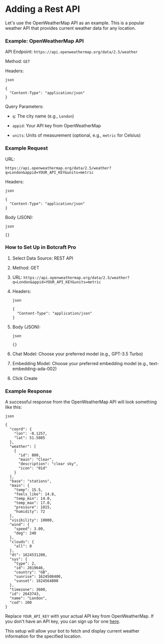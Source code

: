 Adding a Rest API
=================

Let's use the OpenWeatherMap API as an example. This is a popular weather API that provides current weather data for any location.

### Example: OpenWeatherMap API

API Endpoint: `https://api.openweathermap.org/data/2.5/weather`

Method: `GET`

Headers:

```
json
```

```
{
  "Content-Type": "application/json"
}
```

Query Parameters:

-   `q`: The city name (e.g., `London`)

-   `appid`: Your API key from OpenWeatherMap

-   `units`: Units of measurement (optional, e.g., `metric` for Celsius)

### Example Request

URL:

```
https://api.openweathermap.org/data/2.5/weather?q=London&appid=YOUR_API_KEY&units=metric
```

Headers:

```
json
```

```
{
  "Content-Type": "application/json"
}
```

Body (JSON):

```
json
```

```
{}
```

### How to Set Up in Botcraft Pro

1.  Select Data Source: REST API

2.  Method: GET

3.  URL: `https://api.openweathermap.org/data/2.5/weather?q=London&appid=YOUR_API_KEY&units=metric`

4.  Headers:

    ```
    json
    ```

    ```
    {
      "Content-Type": "application/json"
    }
    ```

5.  Body (JSON):

    ```
    json
    ```

    ```
    {}
    ```

6.  Chat Model: Choose your preferred model (e.g., GPT-3.5 Turbo)

7.  Embedding Model: Choose your preferred embedding model (e.g., text-embedding-ada-002)

8.  Click Create

### Example Response

A successful response from the OpenWeatherMap API will look something like this:

```
json
```

```
{
  "coord": {
    "lon": -0.1257,
    "lat": 51.5085
  },
  "weather": [
    {
      "id": 800,
      "main": "Clear",
      "description": "clear sky",
      "icon": "01d"
    }
  ],
  "base": "stations",
  "main": {
    "temp": 15.5,
    "feels_like": 14.8,
    "temp_min": 14.0,
    "temp_max": 17.0,
    "pressure": 1015,
    "humidity": 72
  },
  "visibility": 10000,
  "wind": {
    "speed": 3.09,
    "deg": 240
  },
  "clouds": {
    "all": 0
  },
  "dt": 1624531200,
  "sys": {
    "type": 2,
    "id": 2019646,
    "country": "GB",
    "sunrise": 1624508400,
    "sunset": 1624564800
  },
  "timezone": 3600,
  "id": 2643743,
  "name": "London",
  "cod": 200
}
```

Replace `YOUR_API_KEY` with your actual API key from OpenWeatherMap. If you don't have an API key, you can sign up for one [here](https://home.openweathermap.org/users/sign_up).

This setup will allow your bot to fetch and display current weather information for the specified location.
